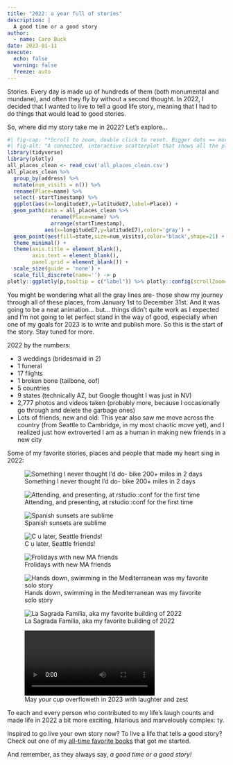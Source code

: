 ```yaml
---
title: "2022: a year full of stories"
description: |
  A good time or a good story
author:
  - name: Caro Buck
date: 2023-01-11
execute:
  echo: false
  warning: false
  freeze: auto 
---
```

::: {.column-page}

Stories. Every day is made up of hundreds of them (both monumental and mundane), and often they fly by without a second thought. In 2022, I decided that I wanted to live to tell a good life story, meaning that I had to do things that would lead to good stories. 

So, where did my story take me in 2022? Let's explore...


```r
#| fig-cap: "*Scroll to zoom, double click to reset. Bigger dots == more visits.*"
#| fig-alt: "A connected, interactive scatterplot that shows all the places Caro visited in 2022."
library(tidyverse)
library(plotly)
all_places_clean <- read_csv('all_places_clean.csv')
all_places_clean %>%
  group_by(address) %>%
  mutate(num_visits = n()) %>%
  rename(Place=name) %>%
  select(-startTimestamp) %>%
  ggplot(aes(x=longitudeE7,y=latitudeE7,label=Place)) +
  geom_path(data = all_places_clean %>% 
              rename(Place=name) %>%
              arrange(startTimestamp),
            aes(x=longitudeE7,y=latitudeE7),color='gray') +
  geom_point(aes(fill=state,size=num_visits),color='black',shape=21) +
  theme_minimal() +
  theme(axis.title = element_blank(),
        axis.text = element_blank(),
        panel.grid = element_blank()) +
  scale_size(guide = 'none') +
  scale_fill_discrete(name='') -> p
plotly::ggplotly(p,tooltip = c("label")) %>% plotly::config(scrollZoom=TRUE)
```
:::


You might be wondering what all the gray lines are- those show my journey through all of these places, from January 1st to December 31st. And it was going to be a neat animation... but... things didn't quite work as I expected and I'm not going to let perfect stand in the way of good, especially when one of my goals for 2023 is to write and publish more. So this is the start of the story. Stay tuned for more. 

2022 by the numbers:

* 3 weddings (bridesmaid in 2)
* 1 funeral
* 17 flights
* 1 broken bone (tailbone, oof)
* 5 countries
* 9 states (technically AZ, but Google thought I was just in NV)
* 2,777 photos and videos taken (probably more, because I occasionally go through and delete the garbage ones)
* Lots of friends, new and old: This year also saw me move across the country (from Seattle to Cambridge, in my most chaotic move yet), and I realized just how extroverted I am as a human in making new friends in a new city


Some of my favorite stories, places and people that made my heart sing in 2022:

::: {layout="[[1,1], [1], [1,1], [1,1,1]]"}
![[Something I never thought I'd do- bike 200+ miles in 2 days]{.portfolio}](imgs/2022_recap/stp.jpg){fig-alt="4 young adults, 1 woman and 3 men, posing with their bikes after a long bike ride."}

![[Attending, and presenting, at rstudio::conf for the first time]{.portfolio}](imgs/2022_recap/rconf.jpg){fig-alt="young woman standing in front of backdrop covered with R package hex logos. She looks very excited to be there."}

![[Spanish sunsets are sublime]{.portfolio}](imgs/2022_recap/sagaro.jpg){fig-alt="Panoramic sunset view of the water and beach in S'Agaro Spain"}

![[C u later, Seattle friends!]{.portfolio}](imgs/2022_recap/culater.jpg){fig-alt="Silly group photo of lots of friends"}

![[Frolidays with new MA friends]{.portfolio}](imgs/2022_recap/frolidays.jpg){fig-alt="Silly group photo of lots of friends"}

![[Hands down, swimming in the Mediterranean was my favorite solo story]{.portfolio}](imgs/2022_recap/sea.jpg){fig-alt="A picture of blue-grean Mediterranean sea, with rocks and plants in an inlet"}

![[La Sagrada Familia, aka my favorite building of 2022]{.portfolio}](imgs/2022_recap/sagrada.jpg){fig-alt="Picture of interior of La Sagrada Familia, with soaring ceilings and light streaming in through colored stained glass windows."}

![[May your cup overfloweth in 2023 with laughter and zest]{.portfolio}](imgs/2022_recap/ice.mp4){fig-alt="video of woman pouring & spilling ice over a full glass"}
:::

To each and every person who contributed to my life's laugh counts and made life in 2022 a bit more exciting, hilarious and marvelously complex: ty. 

Inspired to go live your own story now? To live a life that tells a good story? Check out one of my [all-time favorite books](https://www.goodreads.com/book/show/1999475.A_Million_Miles_in_a_Thousand_Years) that got me started.

And remember, as they always say, *a good time or a good story!*